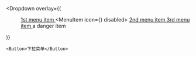 <Dropdown 
    overlay={(
        <Menu>
            <MenuItem>
              <a target="_blank" rel="noopener noreferrer" href="https://www.antgroup.com">
                1st menu item
              </a>
            </MenuItem>
            <MenuItem icon={<DownOutlined />} disabled>
              <a target="_blank" rel="noopener noreferrer" href="https://www.aliyun.com">
                2nd menu item
              </a>
            </MenuItem>
            <MenuItem disabled>
              <a target="_blank" rel="noopener noreferrer" href="https://www.luohanacademy.com">
                3rd menu item
              </a>
            </MenuItem>
            <MenuItem danger>a danger item</MenuItem>
        </Menu>
    )}
>
    <Button>下拉菜单</Button>
</Dropdown>